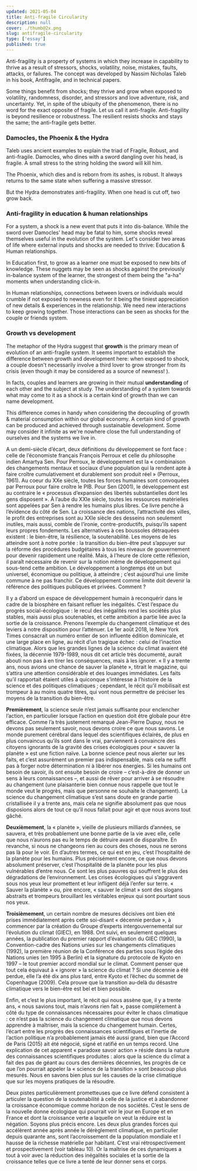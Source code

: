 ```yaml
---
updated: 2021-05-04
title: Anti-fragile Circularity
description: null
cover: ./thumb@2x.png
slug: antifragile-circularity
type: ['essay']
published: true
---
```


<SimpleCard width="700px">

<p  style={{ textAlign: 'center' }}> Anti-fragility is a property of systems in which they increase in capability to thrive as a result of stressors, shocks, volatility, noise, mistakes, faults, attacks, or failures. The concept was developed by Nassim Nicholas Taleb in his book, Antifragile, and in technical papers.</p>

</SimpleCard>

Some things benefit from shocks; they thrive and grow when exposed to volatility, randomness, disorder, and stressors and love adventure, risk, and uncertainty. Yet, in spite of the ubiquity of the phenomenon, there is no word for the exact opposite of fragile. Let us call it anti-fragile. Anti-fragility is beyond resilience or robustness. The resilient resists shocks and stays the same; the anti-fragile gets better.

### Damocles, the Phoenix & the Hydra

Taleb uses ancient examples to explain the triad of Fragile, Robust, and anti-fragile. Damocles, who dines with a sword dangling over his head, is fragile. A small stress to the string holding the sword will kill him.

The Phoenix, which dies and is reborn from its ashes, is robust. It always returns to the same state when suffering a massive stressor.

But the Hydra demonstrates anti-fragility. When one head is cut off, two grow back.

<FullWidthImage width="980px"  alt="The Hydra, Damocles & the Phoenix" src="https://res.cloudinary.com/thisisatriumph/image/upload/v1633980926/Damocles_stlutz.png" />

### Anti-fragility in education & human relationships

For a system, a shock is a new event that puts it into dis-balance. While the sword over Damocles' head may be fatal to him, some shocks reveal themselves useful in the evolution of the system. Let's consider two areas of life where external inputs and shocks are needed to thrive: Education & Human relationships. 

In Education first, to grow as a learner one must be exposed to new bits of knowledge. These nuggets may be seen as shocks against the previously in-balance system of the learner, the strongest of them being the "a-ha" moments when understanding click-in. 

<FullWidthImage width="700px"  alt="Eureka, he said." src="https://res.cloudinary.com/thisisatriumph/image/upload/v1629470921/Eureka__Archimede_wrne4c.jpg" />

In Human relationships, connections between lovers or individuals would crumble if not exposed to newness even for it being the tiniest appreciation of new details & experiences in the relationship. We need new interactions to keep growing together. Those interactions can be seen as shocks for the couple or friends system. 

### Growth vs development 
The metaphor of the Hydra suggest that **growth** is the primary mean of evolution of an anti-fragile system. It seems important to establish the difference between growth and development here: when exposed to shock, a couple doesn't necessarily involve a third lover to grow stronger from its crisis (even though it may be considered as a source of newness! ). 

In facts, couples and learners are growing in their mutual **understanding** of each other and the subject at study. The understanding of a system towards what may come to it as a shock is a certain kind of growth than we can name development. 

This difference comes in handy when considering the decoupling of growth & material consumption within our global economy. A certain kind of growth can be produced and achieved through sustainable development. Some may consider it infinite as we're nowhere close the full understanding of ourselves and the systems we live in. 

A un demi-siècle d’écart, deux définitions du développement se font face : celle de l’économiste français François Perroux et celle du philosophe indien Amartya Sen. Pour Perroux, le développement est la « combinaison des changements mentaux et sociaux d’une population qui la rendent apte à faire croître cumulativement et durablement son produit réel » (Perroux, 1961). Au coeur du XXe siècle, toutes les forces humaines sont convoquées par Perroux pour faire croître le PIB. Pour Sen (2001), le développement est au contraire le « processus d’expansion des libertés substantielles dont les gens disposent ». À l’aube du XXIe siècle, toutes les ressources matérielles sont appelées par Sen à rendre les humains plus libres. Ce livre penche à l’évidence du côté de Sen. La croissance des nations, l’attractivité des villes, le profit des entreprises sont au XXIe siècle des desseins non seulement inutiles, mais aussi, comble de l’ironie, contre-productifs, puisqu’ils sapent leurs propres fondements. Les alternatives à ces boussoles détraquées existent : le bien-être, la résilience, la soutenabilité. Les moyens de les atteindre sont à notre portée : la transition du bien-être peut s’appuyer sur la réforme des procédures budgétaires à tous les niveaux de gouvernement pour devenir rapidement une réalité. Mais, à l’heure de clore cette réflexion, il paraît nécessaire de revenir sur la notion même de développement qui sous-tend cette ambition.
Le développement a longtemps été un but universel, économique ou politique, à atteindre ; c’est aujourd’hui une limite commune à ne pas franchir. Ce développement comme limite doit devenir la référence des politiques publiques et privées. Comment ?

Il y a d’abord un espace de développement humain à reconquérir dans le cadre de la biosphère en faisant refluer les inégalités. C’est l’espace du progrès social-écologique : le recul des inégalités rend les sociétés plus stables, mais aussi plus soutenables, et cette ambition a partie liée avec la sortie de la croissance. Prenons l’exemple du changement climatique et des leviers à notre disposition pour l’atténuer. Le 1er août 2018, le New York Times consacrait un numéro entier de son influente édition dominicale, et une large place en ligne, au récit d’un tragique échec : celui de l’inaction climatique. Alors que les grandes lignes de la science du climat avaient été fixées, la décennie 1979-1989, nous dit cet article très documenté, aurait abouti non pas à en tirer les conséquences, mais à les ignorer. « Il y a trente ans, nous avions une chance de sauver la planète », titrait le magazine, qui s’attira une attention considérable et des louanges immédiates. Les faits qu’il rapportait étaient utiles à quiconque s’intéresse à l’histoire de la science et des politiques climatiques ; cependant, le récit qu’il mobilisait est trompeur à au moins quatre titres, qui vont nous permettre de préciser les moyens de la transition du bien-être.

**Premièrement**, la science seule n’est jamais suffisante pour enclencher l’action, en particulier lorsque l’action en question doit être globale pour être efficace. Comme l’a très justement remarqué Jean-Pierre Dupuy, nous ne devons pas seulement savoir, nous devons croire ce que nous savons. Le monde purement cérébral dans lequel des scientifiques éclairés, de plus en plus convaincus qu’ils sont dans le vrai, parviennent à convaincre des citoyens ignorants de la gravité des crises écologiques pour « sauver la planète » est une fiction naïve. La bonne science peut nous alerter sur les faits, et c’est assurément un premier pas indispensable, mais cela ne suffit pas à forger notre détermination ni à libérer nos énergies. Si les humains ont besoin de savoir, ils ont ensuite besoin de croire – c’est-à-dire de donner un sens à leurs connaissances –, et aussi de rêver pour arriver à se résoudre au changement (une plaisanterie bien connue nous rappelle que tout le monde veut le progrès, mais que personne ne souhaite le changement). La science du changement climatique s’est sans doute en grande partie cristallisée il y a trente ans, mais cela ne signifie absolument pas que nous disposions alors de tout ce qu’il nous fallait pour agir et que nous avons tout gâché. 

**Deuxièmement**, la « planète », vieille de plusieurs milliards d’années, se sauvera, et très probablement une bonne partie de la vie avec elle, celle que nous n’aurons pas eu le temps de détruire avant de disparaître. En revanche, si nous ne changeons rien au cours des choses, nous ne serons pas là pour le voir. En d’autres termes, ce qui est en jeu, c’est l’hospitalité de la planète pour les humains. Plus précisément encore, ce que nous devons absolument préserver, c’est l’hospitalité de la planète pour les plus vulnérables d’entre nous. Ce sont les plus pauvres qui souffrent le plus des dégradations de l’environnement. Les crises écologiques qui s’aggravent sous nos yeux leur promettent et leur infligent déjà l’enfer sur terre. « Sauver la planète » ou, pire encore, « sauver le climat » sont des slogans abstraits et trompeurs brouillant les véritables enjeux qui sont pourtant sous nos yeux. 

**Troisièmement**, un certain nombre de mesures décisives ont bien été prises immédiatement après cette soi-disant « décennie perdue », à commencer par la création du Groupe d’experts intergouvernemental sur l’évolution du climat (GIEC), en 1988. Ont suivi, en seulement quelques années, la publication du premier rapport d’évaluation du GIEC (1990), la Convention-cadre des Nations unies sur les changements climatiques (1992), la première réunion de la Conférence des parties sous l’égide des Nations unies (en 1995 à Berlin) et la signature du protocole de Kyoto en 1997 – le tout premier accord mondial sur le climat. Comment penser que tout cela équivaut à « ignorer » la science du climat ? Si une décennie a été perdue, elle l’a été dix ans plus tard, entre Kyoto et l’échec du sommet de Copenhague (2009). Cela prouve que la transition au-delà du désastre climatique vers le bien-être est bel et bien possible. 

Enfin, et c’est le plus important, le récit qui nous assène que, il y a trente ans, « nous savions tout, mais n’avons rien fait », passe complètement à côté du type de connaissances nécessaires pour éviter le chaos climatique : ce n’est pas la science du changement climatique que nous devons apprendre à maîtriser, mais la science du changement humain. Certes, l’écart entre les progrès des connaissances scientifiques et l’inertie de l’action politique n’a probablement jamais été aussi grand, bien que l’Accord de Paris (2015) ait été négocié, signé et ratifié en un temps record. Une explication de cet apparent « paradoxe savoir action » réside dans la nature des connaissances scientifiques produites : alors que la science du climat a fait des pas de géant au cours des dernières décennies, les progrès de ce que l’on pourrait appeler la « science de la transition » sont beaucoup plus mesurés. Nous en savons bien plus sur les causes de la crise climatique que sur les moyens pratiques de la résoudre.

Deux pistes particulièrement prometteuses que ce livre défend consistent à articuler la question de la soutenabilité à celle de la justice et à abandonner la croissance économique comme horizon de nos sociétés. C’est le sens de la nouvelle donne écologique qui pourrait voir le jour en Europe et en France et dont la croissance verte a laquelle on veut la réduire est la négation. Soyons plus précis encore. Les deux plus grandes forces qui accélèrent année après année le dérèglement climatique, en particulier depuis quarante ans, sont l’accroissement de la population mondiale et l hausse de la richesse matérielle par habitant. C’est vrai rétrospectivement et prospectivement (voir tableau 10). Or la maîtrise de ces dynamiques a tout à voir avec la réduction des inégalités sociales et la sortie de la croissance telles que ce livre a tenté de leur donner sens et corps.

<ComingSoon />